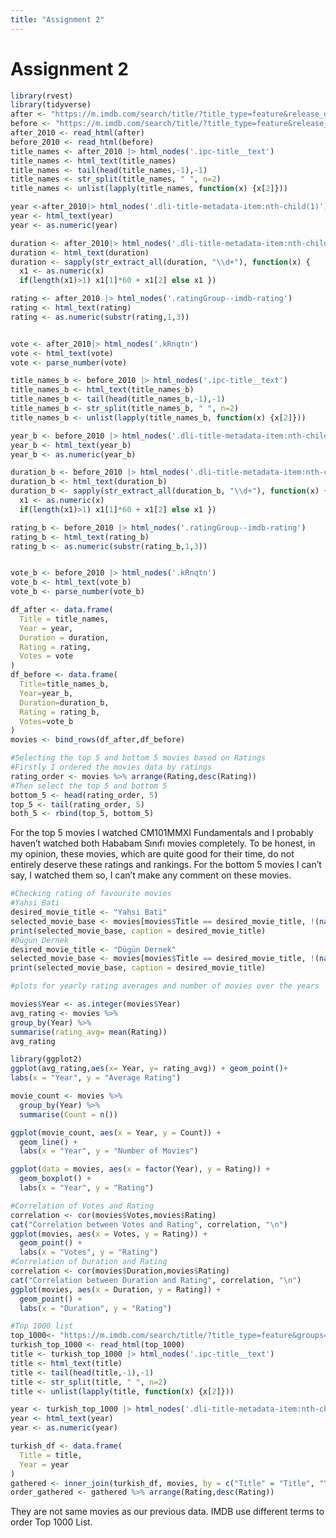 ```yaml
---
title: "Assignment 2"
---
```


# Assignment 2

```r
library(rvest)
library(tidyverse)
after <- "https://m.imdb.com/search/title/?title_type=feature&release_date=2010-01-01,2023-12-31&num_votes=2500,&country_of_origin=TR&count=250"
before <- "https://m.imdb.com/search/title/?title_type=feature&release_date=,2009-12-31&num_votes=2500,&country_of_origin=TR&count=250"
after_2010 <- read_html(after)
before_2010 <- read_html(before)
title_names <- after_2010 |> html_nodes('.ipc-title__text')
title_names <- html_text(title_names)
title_names <- tail(head(title_names,-1),-1)
title_names <- str_split(title_names, " ", n=2)
title_names <- unlist(lapply(title_names, function(x) {x[2]}))

year <-after_2010|> html_nodes('.dli-title-metadata-item:nth-child(1)')
year <- html_text(year)
year <- as.numeric(year)

duration <- after_2010|> html_nodes('.dli-title-metadata-item:nth-child(2)')
duration <- html_text(duration)
duration <- sapply(str_extract_all(duration, "\\d+"), function(x) {
  x1 <- as.numeric(x)
  if(length(x1)>1) x1[1]*60 + x1[2] else x1 })

rating <- after_2010 |> html_nodes('.ratingGroup--imdb-rating')
rating <- html_text(rating)
rating <- as.numeric(substr(rating,1,3))


vote <- after_2010|> html_nodes('.kRnqtn')
vote <- html_text(vote)
vote <- parse_number(vote)

title_names_b <- before_2010 |> html_nodes('.ipc-title__text')
title_names_b <- html_text(title_names_b)
title_names_b <- tail(head(title_names_b,-1),-1)
title_names_b <- str_split(title_names_b, " ", n=2)
title_names_b <- unlist(lapply(title_names_b, function(x) {x[2]}))

year_b <- before_2010 |> html_nodes('.dli-title-metadata-item:nth-child(1)')
year_b <- html_text(year_b)
year_b <- as.numeric(year_b)

duration_b <- before_2010 |> html_nodes('.dli-title-metadata-item:nth-child(2)')
duration_b <- html_text(duration_b)
duration_b <- sapply(str_extract_all(duration_b, "\\d+"), function(x) {
  x1 <- as.numeric(x)
  if(length(x1)>1) x1[1]*60 + x1[2] else x1 })

rating_b <- before_2010 |> html_nodes('.ratingGroup--imdb-rating')
rating_b <- html_text(rating_b)
rating_b <- as.numeric(substr(rating_b,1,3))


vote_b <- before_2010 |> html_nodes('.kRnqtn')
vote_b <- html_text(vote_b)
vote_b <- parse_number(vote_b)

df_after <- data.frame(
  Title = title_names,
  Year = year,
  Duration = duration,
  Rating = rating,
  Votes = vote
)
df_before <- data.frame(
  Title=title_names_b,
  Year=year_b,
  Duration=duration_b,
  Rating = rating_b,
  Votes=vote_b
)
movies <- bind_rows(df_after,df_before)

#Selecting the top 5 and bottom 5 movies based on Ratings
#Firstly I ordered the movies data by ratings
rating_order <- movies %>% arrange(Rating,desc(Rating))
#Then select the top 5 and bottom 5
bottom_5 <- head(rating_order, 5)
top_5 <- tail(rating_order, 5)
both_5 <- rbind(top_5, bottom_5)

```
For the top 5 movies I watched CM101MMXI Fundamentals and I probably haven't watched both Hababam Sınıfı movies completely. To be honest, in my opinion, these movies, which are quite good for their time, do not entirely deserve these ratings and rankings.
For the bottom 5 movies I can't say, I watched them so, I can't make any comment on these movies.

```r
#Checking rating of favourite movies
#Yahsi Bati
desired_movie_title <- "Yahsi Bati" 
selected_movie_base <- movies[movies$Title == desired_movie_title, !(names(movies) %in% "Rank")]
print(selected_movie_base, caption = desired_movie_title)
#Dügün Dernek
desired_movie_title <- "Dügün Dernek" 
selected_movie_base <- movies[movies$Title == desired_movie_title, !(names(movies) %in% "Rank")]
print(selected_movie_base, caption = desired_movie_title)
```
```r
#plots for yearly rating averages and number of movies over the years

movies$Year <- as.integer(movies$Year)
avg_rating <- movies %>% 
group_by(Year) %>%
summarise(rating_avg= mean(Rating))
avg_rating

library(ggplot2)
ggplot(avg_rating,aes(x= Year, y= rating_avg)) + geom_point()+
labs(x = "Year", y = "Average Rating")

movie_count <- movies %>%
  group_by(Year) %>%
  summarise(Count = n())

ggplot(movie_count, aes(x = Year, y = Count)) +
  geom_line() +
  labs(x = "Year", y = "Number of Movies")

ggplot(data = movies, aes(x = factor(Year), y = Rating)) +
  geom_boxplot() +
  labs(x = "Year", y = "Rating")

#Correlation of Votes and Rating
correlation <- cor(movies$Votes,movies$Rating)
cat("Correlation between Votes and Rating", correlation, "\n")
ggplot(movies, aes(x = Votes, y = Rating)) +
  geom_point() +
  labs(x = "Votes", y = "Rating")
#Correlation of Duration and Rating
correlation <- cor(movies$Duration,movies$Rating)
cat("Correlation between Duration and Rating", correlation, "\n")
ggplot(movies, aes(x = Duration, y = Rating)) +
  geom_point() +
  labs(x = "Duration", y = "Rating")

#Top 1000 list
top_1000<- "https://m.imdb.com/search/title/?title_type=feature&groups=top_1000&country_of_origin=TR&count=250"
turkish_top_1000 <- read_html(top_1000)
title <- turkish_top_1000 |> html_nodes('.ipc-title__text')
title <- html_text(title)
title <- tail(head(title,-1),-1)
title <- str_split(title, " ", n=2)
title <- unlist(lapply(title, function(x) {x[2]}))

year <- turkish_top_1000 |> html_nodes('.dli-title-metadata-item:nth-child(1)')
year <- html_text(year)
year <- as.numeric(year)

turkish_df <- data.frame(
  Title = title,
  Year = year
)
gathered <- inner_join(turkish_df, movies, by = c("Title" = "Title", "Year" = "Year"))
order_gathered <- gathered %>% arrange(Rating,desc(Rating))

```
They are not same movies as our previous data. IMDB use different terms to order Top 1000 List.

